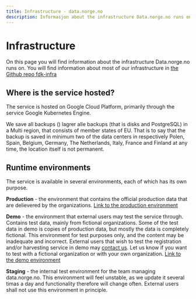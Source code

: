 ```yaml
---
title: Infrastructure - data.norge.no
description: Informasjon about the infrastructure Data.norge.no runs on.
---
```


# Infrastructure

<Ingress size='xs'>On this page you will find information about the infrastructure Data.norge.no runs on. 
You will find information about most of our infrastructure in [the Github repo fdk-infra](https://github.com/Informasjonsforvaltning/fdk-infra)</Ingress>

## Where is the service hosted?

The service is hosted on Google Cloud Platform, primarily through the service Google Kubernetes Engine.

We save all backups () lagrer alle backups (that is disks and PostgreSQL) in a Multi region, that consists of member states of EU. That is to say that the backup is saved in minimum two of the data centers in respectively Polen, Spain, 
Belgium, Germany, The Netherlands, Italy, France and Finland at any time, the location itself is not permanent. 

## Runtime environments

The service is available in several environments, each of which has its own purpose.

**Production** - the environment that contains the official production data that are delievered by the organizations. [Link to the production environment](https://data.norge.no) 

**Demo** - the environment that external users may test the service through. Contains test data, mainly from fictional organizations. Some of the test data in demo is copies of production data, but mostly the data is completely fictional. 
This environment for test purposes only, and the content may be inadequate and incorrect. External users that wish to test the registration and/or harvesting service in demo may [contact us](https://data.norge.no/nb/contact). 
Let us know if you want to test with a fictional organization or with your own organization. [Link to the demo environment](https://demo.fellesdatakatalog.digdir.no/)

**Staging** - the internal test environment for the team managing data.norge.no. This environment will feel unstable, as we update it several timas a day and functionality 
therefore will change often. External users shall not use this environment in principle. 